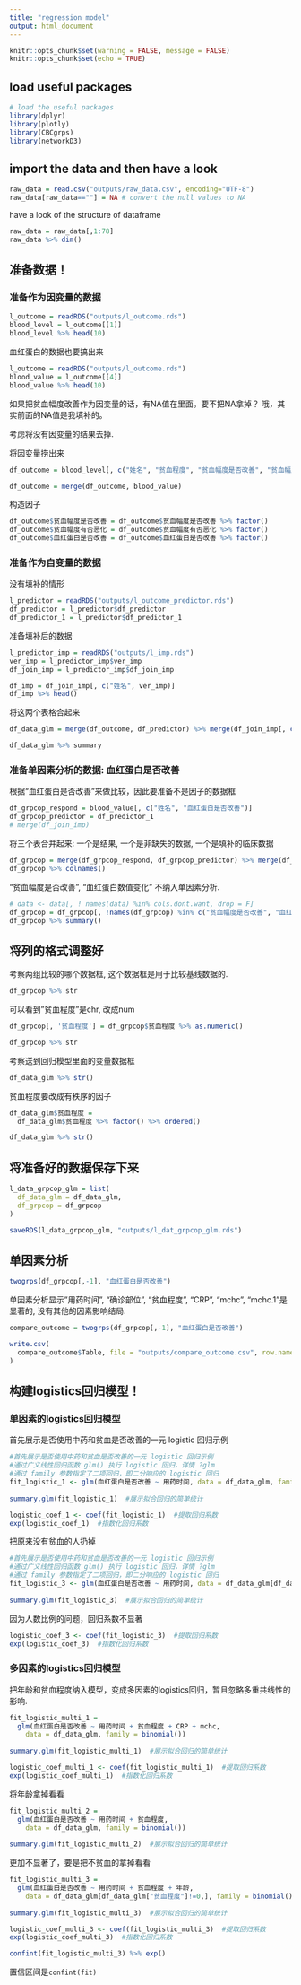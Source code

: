 ```yaml
---
title: "regression model"
output: html_document
---
```


```r
knitr::opts_chunk$set(warning = FALSE, message = FALSE) 
knitr::opts_chunk$set(echo = TRUE)
```

## load useful packages
```r
# load the useful packages
library(dplyr)
library(plotly)
library(CBCgrps)
library(networkD3)
```


## import the data and then have a look

```r
raw_data = read.csv("outputs/raw_data.csv", encoding="UTF-8")
raw_data[raw_data==""] = NA # convert the null values to NA
```

have a look of the structure of dataframe
```r
raw_data = raw_data[,1:78]
raw_data %>% dim()
```

## 准备数据！

### 准备作为因变量的数据
```r
l_outcome = readRDS("outputs/l_outcome.rds")
blood_level = l_outcome[[1]]
blood_level %>% head(10)
```

血红蛋白的数据也要搞出来
```r
l_outcome = readRDS("outputs/l_outcome.rds")
blood_value = l_outcome[[4]]
blood_value %>% head(10)
```

如果把贫血幅度改善作为因变量的话，有NA值在里面。要不把NA拿掉？
哦，其实前面的NA值是我填补的。

考虑将没有因变量的结果去掉. 

将因变量捞出来
```r
df_outcome = blood_level[, c("姓名", "贫血程度", "贫血幅度是否改善", "贫血幅度有否恶化")]

df_outcome = merge(df_outcome, blood_value)
```

构造因子
```r
df_outcome$贫血幅度是否改善 = df_outcome$贫血幅度是否改善 %>% factor()
df_outcome$贫血幅度有否恶化 = df_outcome$贫血幅度有否恶化 %>% factor()
df_outcome$血红蛋白是否改善 = df_outcome$血红蛋白是否改善 %>% factor()
```

### 准备作为自变量的数据
没有填补的情形
```r
l_predictor = readRDS("outputs/l_outcome_predictor.rds")
df_predictor = l_predictor$df_predictor
df_predictor_1 = l_predictor$df_predictor_1
```

准备填补后的数据
```r
l_predictor_imp = readRDS("outputs/l_imp.rds")
ver_imp = l_predictor_imp$ver_imp
df_join_imp = l_predictor_imp$df_join_imp

df_imp = df_join_imp[, c("姓名", ver_imp)]
df_imp %>% head()
```

将这两个表格合起来
```r
df_data_glm = merge(df_outcome, df_predictor) %>% merge(df_join_imp[, c("姓名", ver_imp)])

df_data_glm %>% summary
```

### 准备单因素分析的数据: 血红蛋白是否改善

根据“血红蛋白是否改善”来做比较，因此要准备不是因子的数据框
```r
df_grpcop_respond = blood_value[, c("姓名", "血红蛋白是否改善")]
df_grpcop_predictor = df_predictor_1
# merge(df_join_imp)
```

将三个表合并起来: 一个是结果, 一个是非缺失的数据, 一个是填补的临床数据
```r
df_grpcop = merge(df_grpcop_respond, df_grpcop_predictor) %>% merge(df_join_imp[, c("姓名", ver_imp)])
df_grpcop %>% colnames()
```

"贫血幅度是否改善", "血红蛋白数值变化" 不纳入单因素分析. 
```r
# data <- data[, ! names(data) %in% cols.dont.want, drop = F]
df_grpcop = df_grpcop[, !names(df_grpcop) %in% c("贫血幅度是否改善", "血红蛋白数值变化")]
df_grpcop %>% summary()
```

## 将列的格式调整好
考察两组比较的哪个数据框, 这个数据框是用于比较基线数据的. 
```r
df_grpcop %>% str
```

可以看到"贫血程度"是chr, 改成num
```r
df_grpcop[, '贫血程度'] = df_grpcop$贫血程度 %>% as.numeric()
```


```r
df_grpcop %>% str
```

考察送到回归模型里面的变量数据框
```r
df_data_glm %>% str()
```

贫血程度要改成有秩序的因子
```r
df_data_glm$贫血程度 = 
  df_data_glm$贫血程度 %>% factor() %>% ordered()
```

```r
df_data_glm %>% str()
```

## 将准备好的数据保存下来
```r
l_data_grpcop_glm = list(
  df_data_glm = df_data_glm, 
  df_grpcop = df_grpcop
)

saveRDS(l_data_grpcop_glm, "outputs/l_dat_grpcop_glm.rds")
```


## 单因素分析
```r
twogrps(df_grpcop[,-1], "血红蛋白是否改善")

```

单因素分析显示"用药时间", "确诊部位", "贫血程度", "CRP", "mchc", "mchc.1"是显著的, 没有其他的因素影响结局. 

```r
compare_outcome = twogrps(df_grpcop[,-1], "血红蛋白是否改善")

write.csv(
  compare_outcome$Table, file = "outputs/compare_outcome.csv", row.names = F
)
```


## 构建logistics回归模型！

### 单因素的logistics回归模型
首先展示是否使用中药和贫血是否改善的一元 logistic 回归示例
```r
#首先展示是否使用中药和贫血是否改善的一元 logistic 回归示例
#通过广义线性回归函数 glm() 执行 logistic 回归，详情 ?glm
#通过 family 参数指定了二项回归，即二分响应的 logistic 回归
fit_logistic_1 <- glm(血红蛋白是否改善 ~ 用药时间, data = df_data_glm, family = binomial())
 
summary.glm(fit_logistic_1)  #展示拟合回归的简单统计
```


```r
logistic_coef_1 <- coef(fit_logistic_1)  #提取回归系数
exp(logistic_coef_1)  #指数化回归系数
```

<!-- 当用药时间从0到1的时候，改善的优势比达到了15.5556，这是因为很多不贫血的人（不会从0掉到-1嘛），不使用中药治疗（用药时间为0）。 -->

<!-- 有两种调整方案，首先搞成非劣 -->
<!-- ```{r} -->
<!-- #首先展示是否使用中药和贫血是否改善的一元 logistic 回归示例 -->
<!-- #通过广义线性回归函数 glm() 执行 logistic 回归，详情 ?glm -->
<!-- #通过 family 参数指定了二项回归，即二分响应的 logistic 回归 -->
<!-- fit_logistic_2 <- glm(贫血幅度有否恶化 ~ 用药时间, data = df_data_glm, family = binomial()) -->

<!-- summary.glm(fit_logistic_2)  #展示拟合回归的简单统计 -->
<!-- ``` -->


<!-- ```{r} -->
<!-- logistic_coef_2 <- coef(fit_logistic_2)  #提取回归系数 -->
<!-- exp(logistic_coef_2)  #指数化回归系数 -->
<!-- ``` -->

<!-- 优势比降低到5.46875。 -->

把原来没有贫血的人扔掉
```r
#首先展示是否使用中药和贫血是否改善的一元 logistic 回归示例
#通过广义线性回归函数 glm() 执行 logistic 回归，详情 ?glm
#通过 family 参数指定了二项回归，即二分响应的 logistic 回归
fit_logistic_3 <- glm(血红蛋白是否改善 ~ 用药时间, data = df_data_glm[df_data_glm["贫血程度"]!=0,], family = binomial())
 
summary.glm(fit_logistic_3)  #展示拟合回归的简单统计
```

因为人数比例的问题，回归系数不显著
```r
logistic_coef_3 <- coef(fit_logistic_3)  #提取回归系数
exp(logistic_coef_3)  #指数化回归系数
```


### 多因素的logistics回归模型
把年龄和贫血程度纳入模型，变成多因素的logistics回归，暂且忽略多重共线性的影响.
```r
fit_logistic_multi_1 = 
  glm(血红蛋白是否改善 ~ 用药时间 + 贫血程度 + CRP + mchc, 
    data = df_data_glm, family = binomial())
 
summary.glm(fit_logistic_multi_1)  #展示拟合回归的简单统计
```

```r
logistic_coef_multi_1 <- coef(fit_logistic_multi_1)  #提取回归系数
exp(logistic_coef_multi_1)  #指数化回归系数
```

将年龄拿掉看看
```r
fit_logistic_multi_2 = 
  glm(血红蛋白是否改善 ~ 用药时间 + 贫血程度, 
    data = df_data_glm, family = binomial())
 
summary.glm(fit_logistic_multi_2)  #展示拟合回归的简单统计
```

更加不显著了，要是把不贫血的拿掉看看

```r
fit_logistic_multi_3 = 
  glm(血红蛋白是否改善 ~ 用药时间 + 贫血程度 + 年龄, 
    data = df_data_glm[df_data_glm["贫血程度"]!=0,], family = binomial())
 
summary.glm(fit_logistic_multi_3)  #展示拟合回归的简单统计
```

```r
logistic_coef_multi_3 <- coef(fit_logistic_multi_3)  #提取回归系数
exp(logistic_coef_multi_3)  #指数化回归系数
```

```r
confint(fit_logistic_multi_3) %>% exp()
```

置信区间是`confint(fit)`







